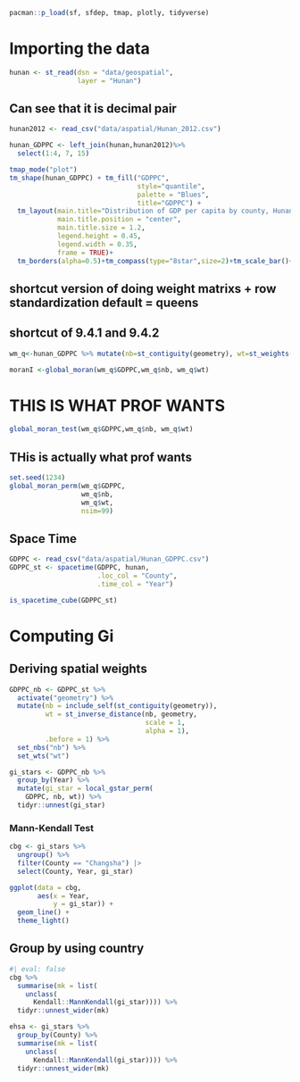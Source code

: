 ```r
pacman::p_load(sf, sfdep, tmap, plotly, tidyverse)
```

# Importing the data

```r
hunan <- st_read(dsn = "data/geospatial", 
                 layer = "Hunan")
```

## Can see that it is decimal pair

```r
hunan2012 <- read_csv("data/aspatial/Hunan_2012.csv")
```

```r
hunan_GDPPC <- left_join(hunan,hunan2012)%>%
  select(1:4, 7, 15)
```

```r
tmap_mode("plot")
tm_shape(hunan_GDPPC) + tm_fill("GDPPC",
                                style="quantile",
                                palette = "Blues",
                                title="GDPPC") +
  tm_layout(main.title="Distribution of GDP per capita by county, Hunan province",
            main.title.position = "center",
            main.title.size = 1.2,
            legend.height = 0.45,
            legend.width = 0.35,
            frame = TRUE)+
  tm_borders(alpha=0.5)+tm_compass(type="8star",size=2)+tm_scale_bar()+tm_grid(alpha=0.2)

```

## shortcut version of doing weight matrixs + row standardization default = queens

## shortcut of 9.4.1 and 9.4.2

```r
wm_q<-hunan_GDPPC %>% mutate(nb=st_contiguity(geometry), wt=st_weights(nb,style="W"),.before=1)
```

```r
moranI <-global_moran(wm_q$GDPPC,wm_q$nb, wm_q$wt)

```

# THIS IS WHAT PROF WANTS

```r
global_moran_test(wm_q$GDPPC,wm_q$nb, wm_q$wt)
```

## THis is actually what prof wants

```r
set.seed(1234)
global_moran_perm(wm_q$GDPPC,
                  wm_q$nb, 
                  wm_q$wt,
                  nsim=99)
```

## Space Time

```r
GDPPC <- read_csv("data/aspatial/Hunan_GDPPC.csv")
GDPPC_st <- spacetime(GDPPC, hunan,
                      .loc_col = "County",
                      .time_col = "Year")

```

```r
is_spacetime_cube(GDPPC_st)
```

# Computing Gi

## Deriving spatial weights

```r
GDPPC_nb <- GDPPC_st %>%
  activate("geometry") %>%
  mutate(nb = include_self(st_contiguity(geometry)),
         wt = st_inverse_distance(nb, geometry,
                                  scale = 1,
                                  alpha = 1),
         .before = 1) %>%
  set_nbs("nb") %>%
  set_wts("wt")
```

```r
gi_stars <- GDPPC_nb %>% 
  group_by(Year) %>% 
  mutate(gi_star = local_gstar_perm(
    GDPPC, nb, wt)) %>% 
  tidyr::unnest(gi_star)
```

### Mann-Kendall Test

```r
cbg <- gi_stars %>% 
  ungroup() %>% 
  filter(County == "Changsha") |> 
  select(County, Year, gi_star)

ggplot(data = cbg, 
       aes(x = Year, 
           y = gi_star)) +
  geom_line() +
  theme_light()
```

## Group by using country

```r
#| eval: false
cbg %>%
  summarise(mk = list(
    unclass(
      Kendall::MannKendall(gi_star)))) %>% 
  tidyr::unnest_wider(mk)

ehsa <- gi_stars %>%
  group_by(County) %>%
  summarise(mk = list(
    unclass(
      Kendall::MannKendall(gi_star)))) %>%
  tidyr::unnest_wider(mk)
```
